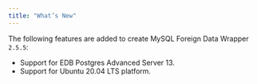 ```yaml
---
title: "What’s New"
---
```


<div id="whats_new" class="registered_link"></div>


The following features are added to create MySQL Foreign Data Wrapper `2.5.5`:

-   Support for EDB Postgres Advanced Server 13.
-   Support for Ubuntu 20.04 LTS platform.
